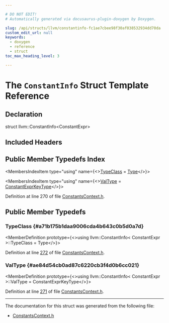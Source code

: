 ```yaml
---

# DO NOT EDIT!
# Automatically generated via docusaurus-plugin-doxygen by Doxygen.

slug: /api/structs/llvm/constantinfo-fc1ae7cbee98f30af038532934dd70da
custom_edit_url: null
keywords:
  - doxygen
  - reference
  - struct
toc_max_heading_level: 3

---
```





# The `ConstantInfo` Struct Template Reference

<DoxygenPage pluginConfig={pluginConfig}>



## Declaration

<CodeBlock>struct llvm::ConstantInfo&lt;ConstantExpr&gt;</CodeBlock>

## Included Headers

<IncludesList>
<IncludesListItem
  filePath="IR/ConstantsContext.h"
  permalink="/docs/api/files/lib/lib/ir/constantscontext-h"
  isLocal="true" />
</IncludesList>

## Public Member Typedefs Index

<MembersIndex>

<MembersIndexItem
  type="using"
  name={<><a href="#a71b175b1daa9006cda4b643c0b5d0a7d">TypeClass</a> = <a href="/docs/api/classes/llvm/type">Type</a></>}>
</MembersIndexItem>

<MembersIndexItem
  type="using"
  name={<><a href="#ae84d54cb0ad87c6220cb3f4d0b6cc021">ValType</a> = <a href="/docs/api/structs/llvm/constantexprkeytype">ConstantExprKeyType</a></>}>
</MembersIndexItem>

</MembersIndex>


Definition at line 270 of file <a href="/docs/api/files/lib/lib/ir/constantscontext-h">ConstantsContext.h</a>.

<SectionDefinition>

## Public Member Typedefs

### TypeClass {#a71b175b1daa9006cda4b643c0b5d0a7d}

<MemberDefinition
  prototype={<>using llvm::ConstantInfo&lt; ConstantExpr &gt;::TypeClass =  Type</>}>

Definition at line <a href="/docs/api/files/lib/lib/ir/constantscontext-h/#l00272">272</a> of file <a href="/docs/api/files/lib/lib/ir/constantscontext-h">ConstantsContext.h</a>.
</MemberDefinition>

### ValType {#ae84d54cb0ad87c6220cb3f4d0b6cc021}

<MemberDefinition
  prototype={<>using llvm::ConstantInfo&lt; ConstantExpr &gt;::ValType =  ConstantExprKeyType</>}>

Definition at line <a href="/docs/api/files/lib/lib/ir/constantscontext-h/#l00271">271</a> of file <a href="/docs/api/files/lib/lib/ir/constantscontext-h">ConstantsContext.h</a>.
</MemberDefinition>

</SectionDefinition>

<hr/>

The documentation for this struct was generated from the following file:

<ul>
<li><a href="/docs/api/files/lib/lib/ir/constantscontext-h">ConstantsContext.h</a></li>
</ul>

</DoxygenPage>
